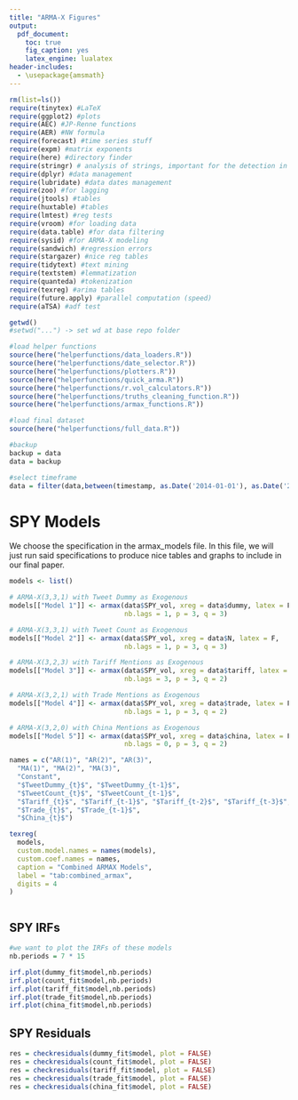 ```yaml
---
title: "ARMA-X Figures"
output:
  pdf_document: 
    toc: true
    fig_caption: yes
    latex_engine: lualatex
header-includes:
  - \usepackage{amsmath}
---
```

\newpage

```r
rm(list=ls())
require(tinytex) #LaTeX
require(ggplot2) #plots
require(AEC) #JP-Renne functions
require(AER) #NW formula
require(forecast) #time series stuff
require(expm) #matrix exponents
require(here) #directory finder
require(stringr) # analysis of strings, important for the detection in tweets
require(dplyr) #data management
require(lubridate) #data dates management
require(zoo) #for lagging
require(jtools) #tables
require(huxtable) #tables
require(lmtest) #reg tests
require(vroom) #for loading data
require(data.table) #for data filtering
require(sysid) #for ARMA-X modeling
require(sandwich) #regression errors
require(stargazer) #nice reg tables
require(tidytext) #text mining
require(textstem) #lemmatization
require(quanteda) #tokenization
require(texreg) #arima tables
require(future.apply) #parallel computation (speed)
require(aTSA) #adf test

getwd()
#setwd("...") -> set wd at base repo folder

#load helper functions
source(here("helperfunctions/data_loaders.R"))
source(here("helperfunctions/date_selector.R"))
source(here("helperfunctions/plotters.R"))
source(here("helperfunctions/quick_arma.R"))
source(here("helperfunctions/r.vol_calculators.R"))
source(here("helperfunctions/truths_cleaning_function.R"))
source(here("helperfunctions/armax_functions.R"))

```

```r

#load final dataset
source(here("helperfunctions/full_data.R"))

#backup
backup = data
data = backup

#select timeframe 
data = filter(data,between(timestamp, as.Date('2014-01-01'), as.Date('2025-05-07')))

```


# SPY Models

We choose the specification in the armax_models file. In this file, we will
just run said specifications to produce nice tables and graphs to include in 
our final paper.


```r

models <- list()

# ARMA-X(3,3,1) with Tweet Dummy as Exogenous
models[["Model 1"]] <- armax(data$SPY_vol, xreg = data$dummy, latex = F,
                             nb.lags = 1, p = 3, q = 3) 

# ARMA-X(3,3,1) with Tweet Count as Exogenous
models[["Model 2"]] <- armax(data$SPY_vol, xreg = data$N, latex = F,
                             nb.lags = 1, p = 3, q = 3) 

# ARMA-X(3,2,3) with Tariff Mentions as Exogenous
models[["Model 3"]] <- armax(data$SPY_vol, xreg = data$tariff, latex = F,
                             nb.lags = 3, p = 3, q = 2) 

# ARMA-X(3,2,1) with Trade Mentions as Exogenous
models[["Model 4"]] <- armax(data$SPY_vol, xreg = data$trade, latex = F,
                             nb.lags = 1, p = 3, q = 2) 

# ARMA-X(3,2,0) with China Mentions as Exogenous
models[["Model 5"]] <- armax(data$SPY_vol, xreg = data$china, latex = F,
                             nb.lags = 0, p = 3, q = 2) 

```

```r

names = c("AR(1)", "AR(2)", "AR(3)", 
  "MA(1)", "MA(2)", "MA(3)", 
  "Constant", 
  "$TweetDummy_{t}$", "$TweetDummy_{t-1}$", 
  "$TweetCount_{t}$", "$TweetCount_{t-1}$", 
  "$Tariff_{t}$", "$Tariff_{t-1}$", "$Tariff_{t-2}$", "$Tariff_{t-3}$", 
  "$Trade_{t}$", "$Trade_{t-1}$", 
  "$China_{t}$")

texreg(
  models,
  custom.model.names = names(models), 
  custom.coef.names = names,
  caption = "Combined ARMAX Models",
  label = "tab:combined_armax",
  digits = 4
)



```


## SPY IRFs
```r

#we want to plot the IRFs of these models
nb.periods = 7 * 15

irf.plot(dummy_fit$model,nb.periods)
irf.plot(count_fit$model,nb.periods)
irf.plot(tariff_fit$model,nb.periods)
irf.plot(trade_fit$model,nb.periods)
irf.plot(china_fit$model,nb.periods)

```


## SPY Residuals
```r

res = checkresiduals(dummy_fit$model, plot = FALSE)
res = checkresiduals(count_fit$model, plot = FALSE)
res = checkresiduals(tariff_fit$model, plot = FALSE)
res = checkresiduals(trade_fit$model, plot = FALSE)
res = checkresiduals(china_fit$model, plot = FALSE)

```

